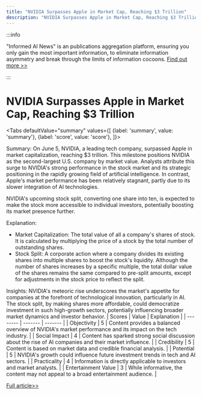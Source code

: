 ```yaml
---
title: "NVIDIA Surpasses Apple in Market Cap, Reaching $3 Trillion"
description: "NVIDIA Surpasses Apple in Market Cap, Reaching $3 Trillion"
---
```



:::info

"Informed AI News" is an publications aggregation platform, ensuring you only gain the most important information, to eliminate information asymmetry and break through the limits of information cocoons.  [Find out more >>](/)

:::

# NVIDIA Surpasses Apple in Market Cap, Reaching $3 Trillion


<Tabs
	defaultValue="summary"
	values={[
	{label: 'summary', value: 'summary'},
	{label: 'score', value: 'score'},
]}>
<TabItem value="summary">


Summary:
On June 5, NVIDIA, a leading tech company, surpassed Apple in market capitalization, reaching $3 trillion. This milestone positions NVIDIA as the second-largest U.S. company by market value. Analysts attribute this surge to NVIDIA's strong performance in the stock market and its strategic positioning in the rapidly growing field of artificial intelligence. In contrast, Apple's market performance has been relatively stagnant, partly due to its slower integration of AI technologies.

NVIDIA's upcoming stock split, converting one share into ten, is expected to make the stock more accessible to individual investors, potentially boosting its market presence further.

Explanation:
- Market Capitalization: The total value of all a company's shares of stock. It is calculated by multiplying the price of a stock by the total number of outstanding shares.
- Stock Split: A corporate action where a company divides its existing shares into multiple shares to boost the stock's liquidity. Although the number of shares increases by a specific multiple, the total dollar value of the shares remains the same compared to pre-split amounts, except for adjustments in the stock price to reflect the split.

Insights:
NVIDIA's meteoric rise underscores the market's appetite for companies at the forefront of technological innovation, particularly in AI. The stock split, by making shares more affordable, could democratize investment in such high-growth sectors, potentially influencing broader market dynamics and investor behavior.
</TabItem>
<TabItem value="score">
	| Scores     | Value   | Explanation |
	| -------- | ------- | ------- |
	| Objectivity  | 5    | Content provides a balanced overview of NVIDIA's market performance and its impact on the tech industry.    |
	| Social Impact | 4     | Content has sparked strong social discussion about the rise of AI companies and their market influence.    |
	| Credibility    | 5    | Content is based on market data and credible financial analysis.    |
	| Potential    | 5    | NVIDIA's growth could influence future investment trends in tech and AI sectors.    |
	| Practicality    | 4    | Information is directly applicable to investors and market analysts.    |
	| Entertainment Value    | 3    | While informative, the content may not appeal to a broad entertainment audience.    |
</TabItem>
</Tabs>

[Full article>>](https://www.yicai.com/video/102139920.html)
